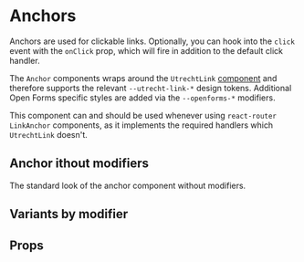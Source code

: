 

<Meta of={AnchorStories} />

# Anchors

Anchors are used for clickable links. Optionally, you can hook into the `click` event with the
`onClick` prop, which will fire in addition to the default click handler.

The `Anchor` components wraps around the `UtrechtLink`
[component](https://nl-design-system.github.io/utrecht/storybook/?path=/docs/css-link-readme--page)
and therefore supports the relevant `--utrecht-link-*` design tokens. Additional Open Forms specific
styles are added via the `--openforms-*` modifiers.

This component can and should be used whenever using `react-router` `LinkAnchor` components, as it
implements the required handlers which `UtrechtLink` doesn't.

## Anchor ithout modifiers

The standard look of the anchor component without modifiers.

<Canvas of={AnchorStories.Default} />

## Variants by modifier

<Canvas>
  <Story of={AnchorStories.Hover} />
  <Story of={AnchorStories.Active} />
  <Story of={AnchorStories.Muted} />
  <Story of={AnchorStories.Indent} />
  <Story of={AnchorStories.Inherit} />
  <Story of={AnchorStories.Placeholder} />
</Canvas>

## Props

<ArgTypes of={AnchorStories} />
